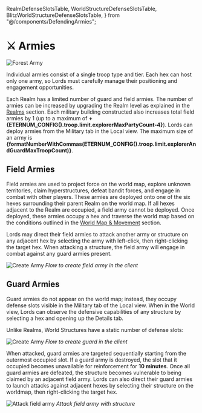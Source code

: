   RealmDefenseSlotsTable,
  WorldStructureDefenseSlotsTable,
  BlitzWorldStructureDefenseSlotsTable,
} from "@/components/DefendingArmies";

# ⚔️ Armies

<img src="/images/covers/forest-army.png" alt="Forest Army" className="w-full rounded-lg my-6" />

Individual armies consist of a single troop type and tier. Each hex can host only one army, so Lords must carefully
manage their positioning and engagement opportunities.

Each Realm has a limited number of guard and field armies. The number of armies can be increased by upgrading the Realm
level as explained in the [Realms](/blitz/realms/realm) section. Each military building constructed also increases total
field armies by 1 (up to a maximum of **+{ETERNUM_CONFIG().troop.limit.explorerMaxPartyCount-4}**). Lords can deploy
armies from the Military tab in the Local view. The maximum size of an army is
**{formatNumberWithCommas(ETERNUM_CONFIG().troop.limit.explorerAndGuardMaxTroopCount)}**.

## Field Armies

Field armies are used to project force on the world map, explore unknown territories, claim hyperstructures, defeat
bandit forces, and engage in combat with other players. These armies are deployed onto one of the six hexes surrounding
their parent Realm on the world map. If all hexes adjacent to the Realm are occupied, a field army cannot be deployed.
Once deployed, these armies occupy a hex and traverse the world map based on the conditions outlined in the
[World Map & Movement](/blitz/worldmap-movement/movement) section.

Lords may direct their field armies to attack another army or structure on any adjacent hex by selecting the army with
left-click, then right-clicking the target hex. When attacking a structure, the field army will engage in combat against
any guard armies present.

<div style={{ display: "flex", flexDirection: "column", alignItems: "center" }}>
  <img src="/gifs/create-explorer.gif" alt="Create Army" />
  <em>Flow to create field army in the client</em>
</div>

## Guard Armies

Guard armies do not appear on the world map; instead, they occupy defense slots visible in the Military tab of the Local
view. When in the World view, Lords can observe the defensive capabilities of any structure by selecting a hex and
opening up the Details tab.

Unlike Realms, World Structures have a static number of defense slots:

<BlitzWorldStructureDefenseSlotsTable />

<div style={{ display: "flex", flexDirection: "column", alignItems: "center" }}>
  <img src="/gifs/create-guard.gif" alt="Create Army" />
  <em>Flow to create guard in the client</em>
</div>

When attacked, guard armies are targeted sequentially starting from the outermost occupied slot. If a guard army is
destroyed, the slot that it occupied becomes unavailable for reinforcement for **10 minutes**. Once all guard armies are
defeated, the structure becomes vulnerable to being claimed by an adjacent field army. Lords can also direct their guard
armies to launch attacks against adjacent hexes by selecting their structure on the worldmap, then right-clicking the
target hex.

<div style={{ display: "flex", flexDirection: "column", alignItems: "center" }}>
  <img src="/gifs/attack-from-structure.gif" alt="Attack field army" />
  <em>Attack field army with structure</em>
</div>

<BlitzTroopsLimitTable />
